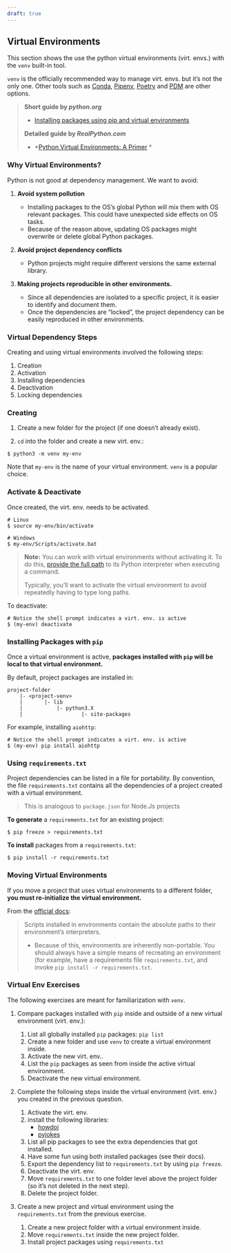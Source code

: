```yaml
---
draft: true
---
```


## Virtual Environments

This section shows the use the python virtual environments (virt. envs.) with the `venv`
built-in tool.

`venv` is the officially recommended way to manage virt. envs. but it's not the only one.
Other tools such as [Conda](https://docs.conda.io/en/latest/index.html),
[Pipenv](https://pipenv.pypa.io/en/latest/), [Poetry](https://python-poetry.org/) and
[PDM](https://pdm.fming.dev/latest/) are other options.

> **Short guide by *python.org***
>
> - [Installing packages using pip and virtual environments](https://packaging.python.org/en/latest/guides/installing-using-pip-and-virtual-environments/#installing-packages-using-pip-and-virtual-environments)
>
> **Detailed guide by *RealPython.com***
>
> - \*[Python Virtual Environments: A Primer](https://realpython.com/python-virtual-environments-a-primer/)
>     \*

### Why Virtual Environments?

Python is not good at dependency management. We want to avoid:

1. **Avoid system pollution**

    - Installing packages to the OS’s global Python will mix them with OS relevant
        packages. This could have unexpected side effects on OS tasks.
    - Because of the reason above, updating OS packages might overwrite or delete global
        Python packages.

1. **Avoid project dependency conflicts**

    - Python projects might require different versions the same external library.

1. **Making projects reproducible in other environments.**

    - Since all dependencies are isolated to a specific project, it is easier to identify
        and document them.
    - Once the dependencies are "locked", the project dependency can be easily reproduced in
        other environments.

### Virtual Dependency Steps

Creating and using virtual environments involved the following steps:

1. Creation
1. Activation
1. Installing dependencies
1. Deactivation
1. Locking dependencies

### Creating

1. Create a new folder for the project (if one doesn't already exist).

1. `cd` into the folder and create a new virt. env.:

```shell
$ python3 -m venv my-env
```

Note that `my-env` is the name of your virtual environment. `venv` is a popular choice.

### Activate & Deactivate

Once created, the virt. env. needs to be activated.

```shell
# Linux
$ source my-env/bin/activate

# Windows
$ my-env/Scripts/activate.bat
```

> **Note:** You can work with virtual environments without activating it. To do this,
> [provide the full path](https://realpython.com/python-virtual-environments-a-primer/#it-runs-from-anywhere-with-absolute-paths)
> to its Python interpreter when executing a command.
>
> Typically, you’ll want to activate the virtual environment to avoid repeatedly having to
> type long paths.

To deactivate:

```shell
# Notice the shell prompt indicates a virt. env. is active
$ (my-env) deactivate
```

### Installing Packages with `pip`

Once a virtual environment is active, **packages installed with `pip` will be local to
that virtual environment.**

By default, project packages are installed in:

```
project-folder
	|- <project-venv>
	|		|- lib
	|			|- python3.X
	|					|- site-packages 
```

For example, installing `aiohttp`:

```shell
# Notice the shell prompt indicates a virt. env. is active
$ (my-env) pip install aiohttp
```

### Using `requirements.txt`

Project dependencies can be listed in a file for portability. By convention, the file
`requirements.txt` contains all the dependencies of a project created with a virtual
environment.

> This is analogous to `package.json` for Node.Js projects

**To generate** a `requirements.txt` for an existing project:

```shell
$ pip freeze > requirements.txt
```

**To install** packages from a `requirements.txt`:

```
$ pip install -r requirements.txt
```

### Moving Virtual Environments

If you move a project that uses virtual environments to a different folder, **you must
re-initialize the virtual environment.**

From the [official docs](https://docs.python.org/3/library/venv.html#how-venvs-work):

> Scripts installed in environments contain the absolute paths to their environment’s
> interpreters.
>
> - Because of this, environments are inherently non-portable. You should always have a
>     simple means of recreating an environment (for example, have a requirements file
>     `requirements.txt`, and invoke `pip install -r requirements.txt`.

### Virtual Env Exercises

The following exercises are meant for familiarization with `venv`.

1. Compare packages installed with `pip` inside and outside of a new virtual environment
    (virt. env.):

    1. List all globally installed `pip` packages: `pip list`
    1. Create a new folder and use `venv` to create a virtual environment inside.
    1. Activate the new virt. env..
    1. List the `pip` packages as seen from inside the active virtual environment.
    1. Deactivate the new virtual environment.

1. Complete the following steps inside the virtual environment (virt. env.) you created in
    the previous question.

    1. Activate the virt. env.
    1. install the following libraries:
        - [howdoi](https://pypi.org/project/howdoi/)
        - [pyjokes](https://pyjok.es/)
    1. List all pip packages to see the extra dependencies that got installed.
    1. Have some fun using both installed packages (see their docs).
    1. Export the dependency list to `requirements.txt` by using `pip freeze`.
    1. Deactivate the virt. env.
    1. Move `requirements.txt` to one folder level above the project folder (so it's not
        deleted in the next step).
    1. Delete the project folder.

1. Create a new project and virtual environment using the `requirements.txt` from the
    previous exercise.

    1. Create a new project folder with a virtual environment inside.
    1. Move `requirements.txt` inside the new project folder.
    1. Install project packages using `requirements.txt`


